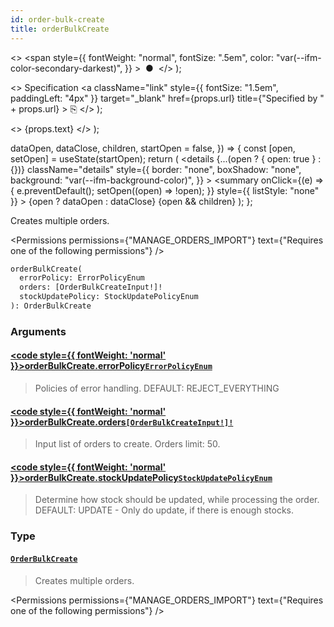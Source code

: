 ```yaml
---
id: order-bulk-create
title: orderBulkCreate
---
```


  <>
    <span
      style={{
        fontWeight: "normal",
        fontSize: ".5em",
        color: "var(--ifm-color-secondary-darkest)",
      }}
    >
      &nbsp;●&nbsp;
    </span>
  </>
);

  <>
    Specification
    <a
      className="link"
      style={{ fontSize: "1.5em", paddingLeft: "4px" }}
      target="\_blank"
      href={props.url}
      title={"Specified by " + props.url}
    >
      ⎘
    </a>
  </>
);

  <>
    <span className={props.class}>{props.text}</span>
  </>
);


  dataOpen,
  dataClose,
  children,
  startOpen = false,
}) => {
  const [open, setOpen] = useState(startOpen);
  return (
    <details
      {...(open ? { open: true } : {})}
      className="details"
      style={{
        border: "none",
        boxShadow: "none",
        background: "var(--ifm-background-color)",
      }}
    >
      <summary
        onClick={(e) => {
          e.preventDefault();
          setOpen((open) => !open);
        }}
        style={{ listStyle: "none" }}
      >
        {open ? dataOpen : dataClose}
      </summary>
      {open && children}
    </details>
  );
};

Creates multiple orders.

<Badge text="Added in Saleor 3.14" class="secondary margin-bottom--sm" />

<FeaturePreview />

<Permissions
  permissions={"MANAGE_ORDERS_IMPORT"}
  text={"Requires one of the following permissions"}
/>

```graphql
orderBulkCreate(
  errorPolicy: ErrorPolicyEnum
  orders: [OrderBulkCreateInput!]!
  stockUpdatePolicy: StockUpdatePolicyEnum
): OrderBulkCreate
```

### Arguments

#### [<code style={{ fontWeight: 'normal' }}>orderBulkCreate.<b>errorPolicy</b></code>](#)<Bullet />[`ErrorPolicyEnum`](../../../api-reference/miscellaneous/enums/error-policy-enum) <Badge class="badge badge--secondary" text="enum"/> <Badge class="badge badge--secondary" text="miscellaneous"/>

> Policies of error handling. DEFAULT: REJECT_EVERYTHING

#### [<code style={{ fontWeight: 'normal' }}>orderBulkCreate.<b>orders</b></code>](#)<Bullet />[`[OrderBulkCreateInput!]!`](../../../api-reference/orders/inputs/order-bulk-create-input) <Badge class="badge badge--secondary" text="non-null"/> <Badge class="badge badge--secondary" text="input"/> <Badge class="badge badge--secondary" text="orders"/>

> Input list of orders to create. Orders limit: 50.

#### [<code style={{ fontWeight: 'normal' }}>orderBulkCreate.<b>stockUpdatePolicy</b></code>](#)<Bullet />[`StockUpdatePolicyEnum`](../../../api-reference/miscellaneous/enums/stock-update-policy-enum) <Badge class="badge badge--secondary" text="enum"/> <Badge class="badge badge--secondary" text="miscellaneous"/>

> Determine how stock should be updated, while processing the order. DEFAULT: UPDATE - Only do update, if there is enough stocks.

### Type

#### [`OrderBulkCreate`](../../../api-reference/orders/objects/order-bulk-create) <Badge class="badge badge--secondary" text="object"/> <Badge class="badge badge--secondary" text="orders"/>

> Creates multiple orders.
>
> <Badge text="Added in Saleor 3.14" class="secondary margin-bottom--sm" />
>
> <FeaturePreview />

<Permissions
  permissions={"MANAGE_ORDERS_IMPORT"}
  text={"Requires one of the following permissions"}
/>



